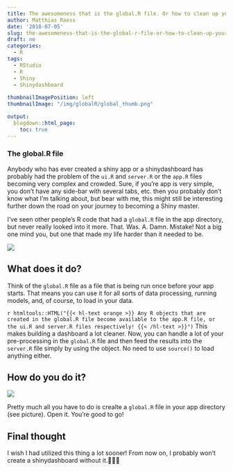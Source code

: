```yaml
---
title: The awesomeness that is the global.R file. Or how to clean up your shiny app
author: Matthias Raess
date: '2018-07-05'
slug: the-awesomeness-that-is-the-global-r-file-or-how-to-clean-up-your-shiny-app
draft: no
categories:
  - R
tags:
  - RStudio
  - R
  - Shiny
  - Shinydashboard
  
thumbnailImagePosition: left
thumbnailImage: "/img/globalR/global_thumb.png"

output:
  blogdown::html_page:
    toc: true
---
```


### The global.R file

Anybody who has ever created a shiny app or a shinydashboard has probably had the problem of the `ui.R` and `server.R` or the `app.R` files becoming very complex and crowded. Sure, if you're app is very simple, you don't have any side-bar with several tabs, etc. then you probably don't know what I'm talking about, but bear with me, this might still be interesting further down the road on your journey to becoming a Shiny master.

I've seen other people's R code that had a `global.R` file in the app directory, but never really looked into it more. That. Was. A. Damn. Mistake! Not a big one mind you, but one that made my life harder than it needed to be.

![](/img/globalR/global_thumb.png)

## What does it do?

Think of the `global.R` file as a file that is being run once before your app starts. That means you can use it for all sorts of data processing, running models, and, of course, to load in your data. 

`r htmltools::HTML("{{< hl-text orange >}} Any R objects that are created in the global.R file become available to the app.R file, or the ui.R and server.R files respectively! {{< /hl-text >}}")` This makes building a dashboard a lot cleaner. Now, you can handle a lot of your pre-processing in the `global.R` file and then feed the results into the `server.R` file simply by using the object. No need to use `source()` to load anything either.

## How do you do it?

![](/img/globalR/global2.png)

Pretty much all you have to do is crealte a `global.R` file in your app directory (see picture). Open it. You're good to go!

## Final thought

I wish I had utilized this thing a lot sooner! From now on, I probably won't create a shinydashboard without it.🤘🏻😄
